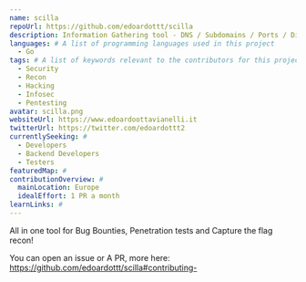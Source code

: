 ```yaml
---
name: scilla
repoUrl: https://github.com/edoardottt/scilla
description: Information Gathering tool - DNS / Subdomains / Ports / Directories enumeration
languages: # A list of programming languages used in this project
  - Go
tags: # A list of keywords relevant to the contributors for this project
  - Security
  - Recon
  - Hacking
  - Infosec
  - Pentesting
avatar: scilla.png
websiteUrl: https://www.edoardoottavianelli.it
twitterUrl: https://twitter.com/edoardottt2
currentlySeeking: #
  - Developers
  - Backend Developers
  - Testers
featuredMap: #
contributionOverview: #
  mainLocation: Europe
  idealEffort: 1 PR a month
learnLinks: #
---
```


<!-- Divide your content into sections using our handy shortcodes. Each section is optional -->

<Overview>

All in one tool for Bug Bounties, Penetration tests and Capture the flag recon!

</Overview>

<Contributing>

You can open an issue or A PR, more here: https://github.com/edoardottt/scilla#contributing-

</Contributing>